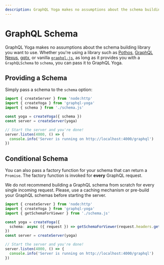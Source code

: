 ```yaml
---
description: GraphQL Yoga makes no assumptions about the schema building library you want to use.
---
```



# GraphQL Schema

GraphQL Yoga makes no assumptions about the schema building library you want to use. Whether you're
using a library such as [Pothos](https://pothos-graphql.dev), [GraphQL Nexus](https://nexusjs.org),
[gqtx](https://github.com/sikanhe/gqtx), or vanilla
[`graphql-js`](https://graphql.org/graphql-js/type/#graphqlschema), as long as it provides you with
a `GraphQLSchema` to `schema`, you can pass it to GraphQL Yoga.

## Providing a Schema

Simply pass a schema to the `schema` option:

```ts filename="Provide a conditional schema"
import { createServer } from 'node:http'
import { createYoga } from 'graphql-yoga'
import { schema } from './schema.js'

const yoga = createYoga({ schema })
const server = createServer(yoga)

// Start the server and you're done!
server.listen(4000, () => {
  console.info('Server is running on http://localhost:4000/graphql')
})
```

## Conditional Schema

You can also pass a factory function for your schema that can return a `Promise`. The factory
function is invoked for **every** GraphQL request.

<Callout type="warning">
  We do not recommend building a GraphQL schema from scratch for every single incoming request.
  Please, use a caching mechanism or pre-build your GraphQL schemas before starting the server.
</Callout>

```ts filename="Provide a sync conditional schema" {6-7}
import { createServer } from 'node:http'
import { createYoga } from 'graphql-yoga'
import { getSchemaForViewer } from './schema.js'

const yoga = createYoga({
  schema: async ({ request }) => getSchemaForViewer(request.headers.get('x-schema') ?? 'default')
})
const server = createServer(yoga)

// Start the server and you're done!
server.listen(4000, () => {
  console.info('Server is running on http://localhost:4000/graphql')
})
```
